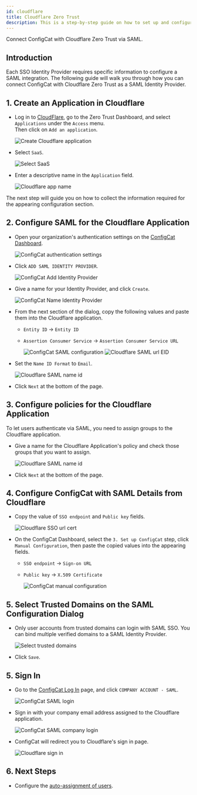 ```yaml
---
id: cloudflare
title: Cloudflare Zero Trust
description: This is a step-by-step guide on how to set up and configure Cloudflare Zero Trust as a SAML Identity Provider for your organization.
---
```


Connect ConfigCat with Cloudflare Zero Trust via SAML.

## Introduction

Each SSO Identity Provider requires specific information to configure a SAML integration. The following guide will walk you through how you can connect ConfigCat with Cloudflare Zero Trust as a SAML Identity Provider.

## 1. Create an Application in Cloudflare

- Log in to <a href="https://dash.cloudflare.com/" target="_blank">CloudFlare</a>, go to the Zero Trust Dashboard, and select `Applications` under the `Access` menu.  
  Then click on `Add an application`.

  <img className="bordered-img" src="/docs/assets/saml/cloudflare/add_app.png" alt="Create Cloudflare application" />

- Select `SaaS`.

  <img className="bordered-img" src="/docs/assets/saml/cloudflare/add_saas.png" alt="Select SaaS"/>

- Enter a descriptive name in the `Application` field.

  <img className="bordered-img" src="/docs/assets/saml/cloudflare/app_name.png" alt="Cloudflare app name"/>

The next step will guide you on how to collect the information required for the appearing configuration section.

## 2. Configure SAML for the Cloudflare Application

- Open your organization's authentication settings on the <a href="https://app.configcat.com/organization/authentication" target="_blank">ConfigCat Dashboard</a>.

  <img className="bordered-img" src="/docs/assets/saml/dashboard/authentication.png" alt="ConfigCat authentication settings" />

- Click `ADD SAML IDENTITY PROVIDER`.

  <img className="bordered-img" src="/docs/assets/saml/dashboard/add_idp.png" alt="ConfigCat Add Identity Provider" />

- Give a name for your Identity Provider, and click `Create`.

  <img className="bordered-img" src="/docs/assets/saml/dashboard/cf_name.png" alt="ConfigCat Name Identity Provider" />

- From the next section of the dialog, copy the following values and paste them into the Cloudflare application.

  - `Entity ID` -> `Entity ID`
  - `Assertion Consumer Service` -> `Assertion Consumer Service URL`

    <img className="bordered-img" src="/docs/assets/saml/dashboard/acs_entity_id_1.png" alt="ConfigCat SAML configuration" />

    <img className="bordered-img" src="/docs/assets/saml/cloudflare/meta.png" alt="Cloudflare SAML url EID" />

- Set the `Name ID Format` to `Email`.

  <img className="bordered-img" src="/docs/assets/saml/cloudflare/name_id.png" alt="Cloudflare SAML name id" />

- Click `Next` at the bottom of the page.

## 3. Configure policies for the Cloudflare Application

To let users authenticate via SAML, you need to assign groups to the Cloudflare application.

- Give a name for the Cloudflare Application's policy and check those groups that you want to assign.

  <img className="bordered-img" src="/docs/assets/saml/cloudflare/policy.png" alt="Cloudflare SAML name id" />

- Click `Next` at the bottom of the page.

## 4. Configure ConfigCat with SAML Details from Cloudflare

- Copy the value of `SSO endpoint` and `Public key` fields.

  <img className="bordered-img" src="/docs/assets/saml/cloudflare/cert_sign_on_url.png" alt="Cloudflare SSO url cert" />

- On the ConfigCat Dashboard, select the `3. Set up ConfigCat` step, click `Manual Configuration`, then paste the copied values into the appearing fields.

  - `SSO endpoint` -> `Sign-on URL`
  - `Public key` -> `X.509 Certificate`

    <img className="bordered-img" src="/docs/assets/saml/dashboard/cf_manual.png" alt="ConfigCat manual configuration"  />

## 5. Select Trusted Domains on the SAML Configuration Dialog

- Only user accounts from trusted domains can login with SAML SSO. You can bind multiple verified domains to a SAML Identity Provider.
  
  <img className="bordered-img" src="/docs/assets/saml/dashboard/select_trusted_domains.png" alt="Select trusted domains" />

- Click `Save`.

## 5. Sign In

- Go to the <a href="https://app.configcat.com/auth/login" target="_blank">ConfigCat Log In</a> page, and click `COMPANY ACCOUNT - SAML`.

  <img className="bordered-img" src="/docs/assets/saml/dashboard/saml_login.png" alt="ConfigCat SAML login" />

- Sign in with your company email address assigned to the Cloudflare application.

  <img className="bordered-img" src="/docs/assets/saml/dashboard/company_email.png" alt="ConfigCat SAML company login" />

- ConfigCat will redirect you to Cloudflare's sign in page.

  <img className="bordered-img" src="/docs/assets/saml/cloudflare/login_page.png" alt="Cloudflare sign in" />

## 6. Next Steps

- Configure the [auto-assignment of users](../../auto-assign-users.mdx).
